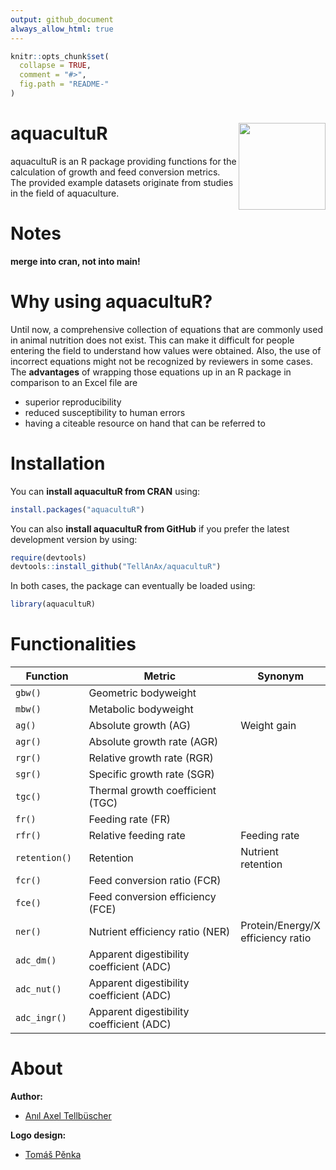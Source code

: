 ```yaml
---
output: github_document
always_allow_html: true
---
```


<!-- README.md is generated from README.Rmd. Please edit that file -->

```r
knitr::opts_chunk$set(
  collapse = TRUE,
  comment = "#>",
  fig.path = "README-"
)
```

# aquacultuR <img src="man/figures/logo.png" align="right" height="139" alt="" />

aquacultuR is an R package providing functions for the calculation of growth and feed conversion metrics. The provided example datasets originate from studies in the field of aquaculture.

# Notes
**merge into cran, not into main!**

# Why using aquacultuR?
Until now, a comprehensive collection of equations that are commonly used in animal nutrition does not exist. This can make it difficult for people entering the field to understand how values were obtained. Also, the use of incorrect equations might not be recognized by reviewers in some cases.
The **advantages** of wrapping those equations up in an R package in comparison to an Excel file are

- superior reproducibility
- reduced susceptibility to human errors
- having a citeable resource on hand that can be referred to



# Installation
You can **install aquacultuR from CRAN** using:

```r
install.packages("aquacultuR")
```

You can also **install aquacultuR from GitHub** if you prefer the latest development version by using:

```r
require(devtools)
devtools::install_github("TellAnAx/aquacultuR")
```

In both cases, the package can eventually be loaded using:

```r
library(aquacultuR)
```


# Functionalities

|Function       |Metric                                   |Synonym|
|---------------|-----------------------------------------|---|
|`gbw()`        |Geometric bodyweight                     ||
|`mbw()`        |Metabolic bodyweight                     ||
|`ag()`         |Absolute growth (AG)                     |Weight gain|
|`agr()`        |Absolute growth rate (AGR)               ||
|`rgr()`        |Relative growth rate (RGR)               ||
|`sgr()`        |Specific growth rate (SGR)               ||
|`tgc()`        |Thermal growth coefficient (TGC)         ||
|`fr()`         |Feeding rate (FR)                        ||
|`rfr()`        |Relative feeding rate                    |Feeding rate|
|`retention()`  |Retention                                |Nutrient retention|
|`fcr()`        |Feed conversion ratio (FCR)              ||
|`fce()`        |Feed conversion efficiency (FCE)         ||
|`ner()`        |Nutrient efficiency ratio (NER)          |Protein/Energy/X efficiency ratio|
|`adc_dm()`     |Apparent digestibility coefficient (ADC) ||
|`adc_nut()`    |Apparent digestibility coefficient (ADC) ||
|`adc_ingr()`   |Apparent digestibility coefficient (ADC) ||


# About

**Author:**

-   [Anıl Axel Tellbüscher](https://anil.tellbuescher.online)


**Logo design:**

-   [Tomáš Pěnka](https://www.linkedin.com/in/tomáš-pěnka-a25866287/)

